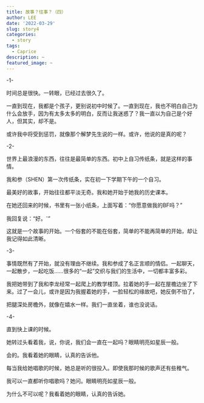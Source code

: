 ```yaml
---
title: 故事？往事？（四）
author: LEE
date: '2022-03-29'
slug: story4
categories:
  - story
tags:
  - Caprice
description: ~
featured_image: ~
---
```


-1-

时间总是很快。一转眼，已经过去很久了。

一直到现在，我都是个孩子，更别说初中时候了。一直到现在，我也不明白自己为什么会放手，因为有太多太多的明白，反而让我迷惑了？我一直以为自己是个好人，但其实，却不是。

或许我中将受到惩罚，就像那个解梦先生说的一样。或许，他说的是真的呢？

-2-

世界上最浪漫的东西，往往是最简单的东西。初中上自习传纸条，就是这样的事情。

我和参（SHEN）第一次传纸条，实在初一下学期下午的一个自习。

最美好的故事，开始往往都平淡无奇。我和她开始于她我的历史课本。

在她还回来的时候，书里有一张小纸条，上面写着：“你愿意做我的BF吗？”

我回复说：“好。^-^”

这就是一个故事的开始。一个俗套的不能在俗套，简单的不能再简单的开始，却让我记得如此清晰。

-3-

事情既然有了开始，就没有理由不继续。我和参成了名正言顺的情侣。一起聊天，一起散步，一起吃饭……很多的“一起”交织与我们的生活中，一切都丰富多彩。

我把她带到了我和李龙经常一起爬上的教学楼顶。拉着她的手一起在屋檐边坐了下来。过了一会儿，或许是因为我握着她的手，一脸轻松的缘故吧，她反倒不怕了，

把腿深处房檐外，就像在嬉水一样。我们一直坐着，谁也没说话。

-4-

直到快上课的时候。

她转过头看着我，说，你说，我们会一直在一起吗？眼睛明亮如星辰一般。

会的。我看着她的眼睛，认真的告诉他。

每当我给她唱歌的时候，她总是听的很投入。即使我那时候的歌声还有些稚气。

我可以一直都听你唱歌吗？她问。眼睛明亮如星辰一般。

为什么不可以呢？我看着她的眼睛，认真的告诉她。